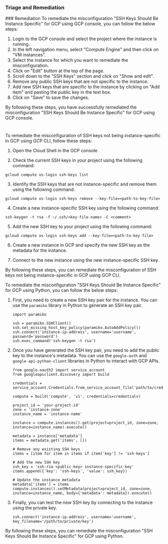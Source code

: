 
### Triage and Remediation
<Tabs>
<Tab title='Remediation'>
### Remediation

<AccordionGroup>
<Accordion title='Using Console' defaultOpen='true'>
To remediate the misconfiguration "SSH Keys Should Be Instance Specific" for GCP using GCP console, you can follow the below steps:

1. Login to the GCP console and select the project where the instance is running.
2. In the left navigation menu, select "Compute Engine" and then click on "VM instances".
3. Select the instance for which you want to remediate the misconfiguration.
4. Click on "Edit" button at the top of the page.
5. Scroll down to the "SSH Keys" section and click on "Show and edit".
6. Remove any public SSH keys that are not specific to the instance.
7. Add new SSH keys that are specific to the instance by clicking on "Add item" and pasting the public key in the text box.
8. Click on "Save" to save the changes.

By following these steps, you have successfully remediated the misconfiguration "SSH Keys Should Be Instance Specific" for GCP using GCP console.

#
</Accordion>

<Accordion title='Using CLI'>
To remediate the misconfiguration of SSH keys not being instance-specific in GCP using GCP CLI, follow these steps:

1. Open the Cloud Shell in the GCP console.

2. Check the current SSH keys in your project using the following command:
```
gcloud compute os-login ssh-keys list
```

3. Identify the SSH keys that are not instance-specific and remove them using the following command:
```
gcloud compute os-login ssh-keys remove --key-file=<path-to-key-file>
```

4. Create a new instance-specific SSH key using the following command:
```
ssh-keygen -t rsa -f ~/.ssh/<key-file-name> -C <comment>
```

5. Add the new SSH key to your project using the following command:
```
gcloud compute os-login ssh-keys add --key-file=<path-to-key-file>
```

6. Create a new instance in GCP and specify the new SSH key as the metadata for the instance.

7. Connect to the new instance using the new instance-specific SSH key.

By following these steps, you can remediate the misconfiguration of SSH keys not being instance-specific in GCP using GCP CLI.
</Accordion>

<Accordion title='Using Python'>
To remediate the misconfiguration "SSH Keys Should Be Instance Specific" for GCP using Python, you can follow the below steps:

1. First, you need to create a new SSH key pair for the instance. You can use the `paramiko` library in Python to generate an SSH key pair. 

   ```
   import paramiko

   ssh = paramiko.SSHClient()
   ssh.set_missing_host_key_policy(paramiko.AutoAddPolicy())
   ssh.connect('instance-ip-address', username='username', password='password')
   ssh.exec_command('ssh-keygen -t rsa')
   ```

2. Once you have generated the SSH key pair, you need to add the public key to the instance's metadata. You can use the `google-auth` and `google-api-python-client` libraries in Python to interact with GCP APIs.

   ```
   from google.oauth2 import service_account
   from googleapiclient.discovery import build

   credentials = service_account.Credentials.from_service_account_file('path/to/credentials.json')

   compute = build('compute', 'v1', credentials=credentials)

   project_id = 'your-project-id'
   zone = 'instance-zone'
   instance_name = 'instance-name'

   instance = compute.instances().get(project=project_id, zone=zone, instance=instance_name).execute()

   metadata = instance['metadata']
   items = metadata.get('items', [])

   # Remove any existing SSH keys
   items = [item for item in items if item['key'] != 'ssh-keys']

   # Add the new SSH key
   ssh_key = 'ssh-rsa <public-key> instance-specific-key'
   items.append({'key': 'ssh-keys', 'value': ssh_key})

   # Update the instance metadata
   metadata['items'] = items
   compute.instances().setMetadata(project=project_id, zone=zone, instance=instance_name, body={'metadata': metadata}).execute()
   ```

3. Finally, you can test the new SSH key by connecting to the instance using the private key.

   ```
   ssh.connect('instance-ip-address', username='username', key_filename='/path/to/private/key')
   ```

By following these steps, you can remediate the misconfiguration "SSH Keys Should Be Instance Specific" for GCP using Python.
</Accordion>

</AccordionGroup>
</Tab>
</Tabs>
